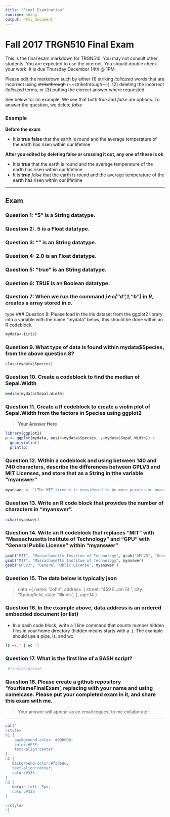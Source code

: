 ```yaml
---
title: "Final Examination"
runtime: shiny
output: html_document
---
```


# Fall 2017 TRGN510 Final Exam

This is the final exam markdown for TRGN510. You may not consult other students.  You are expected to use the internet.  You should double check your work. It is due Thursday December 14th @ 1PM.

  Please edit the markdown such by either (1) striking *italicized* words that are incorrect using ~~strikethrough~~ (\~\~strikethrough\~\~), (2) deleting the incorrect *italicized* terms, or (3) putting the correct answer where requested.

See below for an example.  We see that both _true_ and _false_ are options.  To answer the question, we delete _false_

### Example

**Before the exam**

* It is __true__ __false__ that the earth is round and the average temperature of the earth has risen within our lifetime

**After you edited by deleting __false__ or crossing it out, any one of these is ok **

* It is __true__ that the earth is round and the average temperature of the earth has risen within our lifetime
* It is __true__ ~~_false_~~ that the earth is round and the average temperature of the earth has risen within our lifetime

***

## Exam

### Question 1: "5" is a __String__ datatype.

### Question 2:. 5 is a __Float__ datatype.

### Question 3: "" is an __String__ datatype.

### Question 4: 2.0 is an __Float__  datatype.

### Question 5: "true" is an __String__ datatype.

### Question 6: TRUE is an __Boolean__ datatype.

### Question 7: When we run the command *j<-c("d",1,"b")* in *R*, creates a __array__ stored in *a*.
type
### Question 8: Please load in the iris dataset from the ggplot2 library into a variable with the name "mydata" below, this should be done within an R codeblock.

```r
mydata<-(iris)
```

### Question 9. What type of data is found within mydata$Species, from the above question 8?

```r
class(mydata$Species)
```

### Question 10. Create a codeblock to find the median of Sepal.Width

>  
```r
median(mydata$Sepal.Width)
```

### Question 11. Create a R codeblock to create a violin plot of Sepal.Width from the factors in Species using ggplot2

>  __Your Answer Here__
```r
library(ggplot2)
p <- ggplot(mydata, aes(x=mydata$Species, y=mydata$Sepal.Width)) + 
  geom_violin()
  print(p)
```


### Question 12. Within a codeblock and using between 140 and 740 characters, describe the differences between GPLV3 and MIT Licenses, and store that as a String in tthe variable "myanswer"

> 
```r
myanswer <- "(The MIT license is considered to be more permissive meaning that there isn't a lot that the developer has to do besides cite the MIT licnese. The GPLV3 license on the other hand is more restrictive which means the devoloper has to make any changes he makes to the code be open sourced. If you want to make it difficult for people to use your code then you can use the GPLV3 license whereas if you only want your name to be included, you can use the MIT license. GPLV3 is a copyleft license which reqiures more conditions be met than the MIT license such as disclosure of source, license and copyright notice and same license (file), whereas MIT licnese conditons only requre a license and copyright notice. Both MIT License and GPLV3 permit commercial use, distribution modification and private use, howerver GPLV3 also permits patent use and MIT license does not. In terms of limitations, both licenses have liability and warranty)"
```



### Question 13. Write an R code block that provides the number of characters in "myanswer".

>  
```r
nchar(myanswer)
```

### Question 14. Write an R codeblock that replaces "MIT" with "Massachusetts Institute of Technology" and "GPU" with "General Public License" within "myanswer"

>  
```r
gsub("MIT", "Massachusetts Institue of Technology", gsub("GPLV3", "General Public License", myanswer))
gsub("MIT", "Massachusetts Institue of Technology", myanswer)
gsub("GPLV3", "General Public License", myanswer )
```

### Question 15. The data below is typically __json__

> data ={
        name: "John",
        address: {
            street: "459 E Jon St.",
            city: "Springfield,
            state: "Illinois",
        },
        age:14
    }
    
### Question 16. In the example above, data.address is an __ordered__  embedded document (or list)

* In a bash code block, write a 1 line command that counts number hidden files in your home directory (hidden means starts with a .). The example should use a pipe, ls, and wc

> 
```bash
ls ~/.* | wc -l 
```

### Question 17. What is the first line of a BASH script?

> 
```bash
 #!/usr/bin/bash
```
### Question 18. Please create a github repository 'YourNameFinalExam', replacing with your name and using camelcase.  Please put your completed exam in it, and share this exam with me.

> Your answer will appear as an email request to me collaborate!

***


<!-- The text below is just to reformat the page, using css styling -->
```r
cat("
<style>
h1 {
    background-color: #990000;
    color:#FFF;
    text-align:center;
}
h2 {
   background-color:#f3d6d6;
   text-align:center;
   color:#333
}
h3 {
   margin-left:-5px;
   color:#333
}

</style>
")
```
